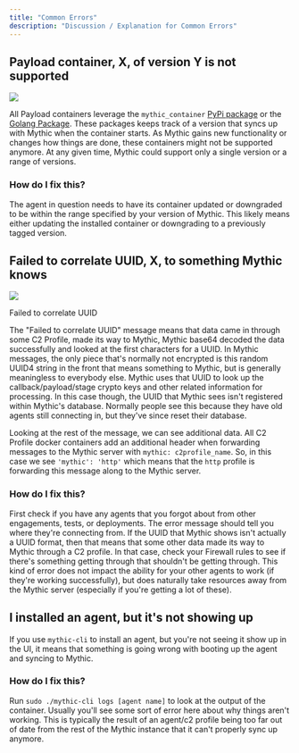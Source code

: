 ```yaml
---
title: "Common Errors"
description: "Discussion / Explanation for Common Errors"
---
```


## Payload container, X, of version Y is not supported

<Frame>
<img src="./images/version-3.3/image-1-48.png"/>
</Frame>


All Payload containers leverage the `mythic_container` [PyPi package](https://github.com/MythicMeta/Mythic_PayloadType_Container) or the [Golang Package](https://github.com/MythicMeta/MythicContainer). These packages keeps track of a version that syncs up with Mythic when the container starts. As Mythic gains new functionality or changes how things are done, these containers might not be supported anymore. At any given time, Mythic could support only a single version or a range of versions.

### How do I fix this?

The agent in question needs to have its container updated or downgraded to be within the range specified by your version of Mythic. This likely means either updating the installed container or downgrading to a previously tagged version.

## Failed to correlate UUID, X, to something Mythic knows

<Frame>
<img src="./images/version-3.3/image-1-51.png"/>
</Frame>

Failed to correlate UUID

The "Failed to correlate UUID" message means that data came in through some C2 Profile, made its way to Mythic, Mythic base64 decoded the data successfully and looked at the first characters for a UUID. In Mythic messages, the only piece that's normally not encrypted is this random UUID4 string in the front that means something to Mythic, but is generally meaningless to everybody else. Mythic uses that UUID to look up the callback/payload/stage crypto keys and other related information for processing. In this case though, the UUID that Mythic sees isn't registered within Mythic's database. Normally people see this because they have old agents still connecting in, but they've since reset their database.

Looking at the rest of the message, we can see additional data. All C2 Profile docker containers add an additional header when forwarding messages to the Mythic server with `mythic: c2profile_name`. So, in this case we see `'mythic': 'http'` which means that the `http` profile is forwarding this message along to the Mythic server.

### How do I fix this?

First check if you have any agents that you forgot about from other engagements, tests, or deployments. The error message should tell you where they're connecting from. If the UUID that Mythic shows isn't actually a UUID format, then that means that some other data made its way to Mythic through a C2 profile. In that case, check your Firewall rules to see if there's something getting through that shouldn't be getting through. This kind of error does not impact the ability for your other agents to work (if they're working successfully), but does naturally take resources away from the Mythic server (especially if you're getting a lot of these).

## I installed an agent, but it's not showing up

If you use `mythic-cli` to install an agent, but you're not seeing it show up in the UI, it means that something is going wrong with booting up the agent and syncing to Mythic.

### How do I fix this?

Run `sudo ./mythic-cli logs [agent name]` to look at the output of the container. Usually you'll see some sort of error here about why things aren't working. This is typically the result of an agent/c2 profile being too far out of date from the rest of the Mythic instance that it can't properly sync up anymore.
